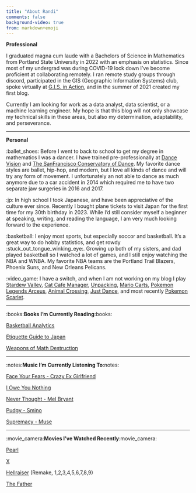 ```yaml
---
title: "About Randi"
comments: false
background-video: true
from: markdown+emoji
---
```


**Professional**

I graduated magna cum laude with a Bachelors of Science in Mathematics from Portland State University in 2022 with an emphasis on statistics. Since most of my undergrad was during COVID-19 lock down I've become proficient at collaborating remotely. I ran remote study groups through discord, participated in the GIS (Geographic Information Systems) club, spoke virtually at [G.I.S. in Action](https://gisinaction2021.sched.com/directory/speakers), and in the summer of 2021 created my first blog.

Currently I am looking for work as a data analyst, data scientist, or a machine learning engineer. My hope is that this blog will not only showcase my technical skills in these areas, but also my determination, adaptability, and perseverance.

------------------------------------------------------------------------

**Personal**

:ballet_shoes: Before I went to back to school to get my degree in mathematics I was a dancer. I have trained pre-professionally at [Dance Vision](https://www.dancevisionusa.com/) and [The SanFrancisco Conservatory of Dance](https://sfcdblog.wordpress.com/). My favorite dance styles are ballet, hip-hop, and modern, but I love all kinds of dance and will try any form of movement. I unfortunately an not able to dance as much anymore due to a car accident in 2014 which required me to have two separate jaw surgeries in 2016 and 2017.

:jp: In high school I took Japanese, and have been appreciative of the culture ever since. Recently I bought plane tickets to visit Japan for the first time for my 30th birthday in 2023. While I'd still consider myself a beginner at speaking, writing, and reading the language, I am very much looking forward to the experience.

:basketball: I enjoy most sports, but especially soccor and basketball. It's a great way to do hobby statistics, and get rowdy :stuck_out_tongue_winking_eye:. Growing up both of my sisters, and dad played basketball so I watched a lot of games, and I still enjoy watching the NBA and WNBA. My favorite NBA teams are the Portland Trail Blazers, Phoenix Suns, and New Orleans Pelicans. 

:video_game: I have a switch, and when I am not working on my blog I play [Stardew Valley](https://www.nintendo.com/store/products/stardew-valley-switch/), [Cat Cafe Manager](https://www.nintendo.com/store/products/cat-cafe-manager-switch/), [Unpacking](https://www.nintendo.com/store/products/unpacking-switch/), [Mario Carts](https://www.nintendo.com/store/products/mario-kart-8-deluxe-switch/), [Pokemon Legends Arceus](https://www.nintendo.com/store/products/pokemon-legends-arceus-switch/), [Animal Crossing](https://www.nintendo.com/store/products/animal-crossing-new-horizons-switch/), [Just Dance](https://www.nintendo.com/store/products/just-dance-switch/), and most recently [Pokemon Scarlet](https://www.nintendo.com/pokemon-scarlet-violet/).

------------------------------------------------------------------------

:books:**Books I'm Currently Reading**:books:

[Basketball Analytics](https://www.amazon.com/Basketball-Analytics-Objective-Strategies-Understanding/dp/1492923176/ref=pd_bxgy_img_sccl_1/139-9559542-4708158?pd_rd_w=PgVSG&content-id=amzn1.sym.7f0cf323-50c6-49e3-b3f9-63546bb79c92&pf_rd_p=7f0cf323-50c6-49e3-b3f9-63546bb79c92&pf_rd_r=T2F994YDQV6G0J1S2E58&pd_rd_wg=iLkda&pd_rd_r=105a4c21-7e17-4938-84af-07a897041615&pd_rd_i=1492923176&psc=1)

[Etiquette Guide to Japan](https://www.amazon.com/Etiquette-Guide-Japan-Rules-Difference/dp/4805313617)

[Weapons of Math Destruction](https://www.amazon.com/Weapons-Math-Destruction-Increases-Inequality/dp/0553418815)

------------------------------------------------------------------------

:notes:**Music I'm Currently Listening To**:notes:

[Face Your Fears - Crazy Ex Girlfriend](https://www.youtube.com/watch?v=brzZQBSVMX0)

[I Owe You Nothing](https://www.youtube.com/watch?v=UUWid7BetA8)

[Never Thought - Mel Bryant](https://www.youtube.com/watch?v=WqsIZQt29Ag)

[Pudgy - Smino](https://www.youtube.com/watch?v=vYDTxajCnfU)

[Supremacy - Muse](https://www.youtube.com/watch?v=avM_UsVo0IA)

------------------------------------------------------------------------

:movie_camera:**Movies I've Watched Recently**:movie_camera:

[Pearl](https://www.imdb.com/title/tt18925334/)

[X](https://www.imdb.com/title/tt13560574/?ref_=ttls_li_i)

[Hellraiser](https://en.wikipedia.org/wiki/Hellraiser_(franchise)) (Remake, 1,2,3,4,5,6,7,8,9)

[The Father](https://en.wikipedia.org/wiki/The_Father_(2020_film))
